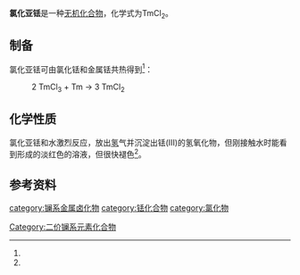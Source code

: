 {{chembox
| verifiedrevid = 401047870
|   Name = 氯化亚铥
|   ImageFile = Strontium-iodide-unit-cell-3D-balls.png
<!-- | ImageSize = 200px -->
|   ImageName = 氯化亚铥
|   OtherNames = 氯化铥(II)
| Section1 = {{Chembox Identifiers
| CASNo = 22852-11-5
| CASNo_Ref = {{cascite|changed|??}}
|    ChemSpiderID_Ref  = {{chemspidercite|correct|chemspider}}|  ChemSpiderID  =  
|  PubChem  =  
|  InChI  =  1/2ClH.Tm/h2*1H;/q;;+2/p-2
|  InChIKey  =  
|  SMILES  =  Cl[Tm]Cl
|  StdInChI_Ref  = {{stdinchicite|correct|chemspider}}|  StdInChI  =  1S/2ClH.Tm/h2*1H;/q;;+2/p-2
|  StdInChIKey_Ref  = {{stdinchicite|correct|chemspider}}|  StdInChIKey  =  
}}
| Section2 = {{Chembox Properties
|   Formula = TmCl<sub>2</sub>
|   MolarMass = 239.839 g/mol
|   Appearance = 暗绿色固体<ref name=wjhxcs>《无机化学丛书》.第七卷 钪 稀土元素.易宪武 等. 科学出版社. ISBN 978-7-03-030574-9. 1.3.2 氧化态+2的化合物. P148. ''1. 卤素化合物''</ref>
|   Density = 
|   Solubility = 分解
|   MeltingPt = 718°C
|   BoilingPt =  
  }}
| Section3 = {{Chembox Structure
|   CrystalStruct = SrI<sub>2</sub>晶格类型<ref name=wjhxcs />
  }}
| Section7 = {{Chembox Hazards
|   EUClass = 未列出
  }}
}}

'''氯化亚铥'''是一种[[无机化合物|无机化合物]]，化学式为TmCl<sub>2</sub>。

==制备==
氯化亚铥可由氯化铥和金属铥共热得到<ref name=wjhxcs />：
: 2 TmCl<sub>3</sub> + Tm → 3 TmCl<sub>2</sub>
==化学性质==
氯化亚铥和水激烈反应，放出[[氢|氢]]气并沉淀出铥(III)的氢氧化物，但刚接触水时能看到形成的淡红色的溶液，但很快褪色<ref name=wjhxcs />。
==参考资料==
{{reflist}}

{{氯化物}}

[[category:镧系金属卤化物|category:镧系金属卤化物]]
[[category:铥化合物|category:铥化合物]]
[[category:氯化物|category:氯化物]]
[[Category:二价镧系元素化合物|Category:二价镧系元素化合物]]